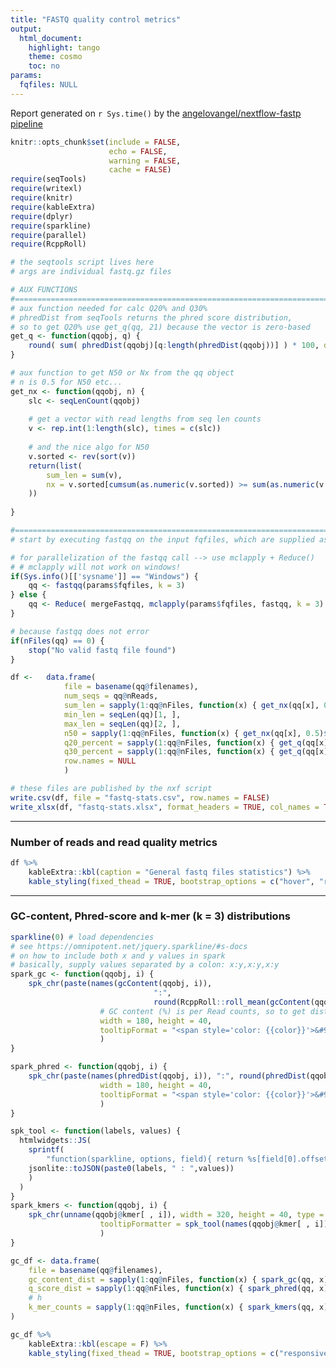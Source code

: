 ```yaml
---
title: "FASTQ quality control metrics"
output:
  html_document:
    highlight: tango
    theme: cosmo
    toc: no
params:
  fqfiles: NULL
---
```


Report generated on `r Sys.time()` by the [angelovangel/nextflow-fastp pipeline](https://github.com/angelovangel/nextflow-fastp)

```r
knitr::opts_chunk$set(include = FALSE, 
                      echo = FALSE, 
                      warning = FALSE, 
                      cache = FALSE)
require(seqTools)
require(writexl)
require(knitr)
require(kableExtra)
require(dplyr)
require(sparkline)
require(parallel)
require(RcppRoll)
```

```r
# the seqtools script lives here
# args are individual fastq.gz files

# AUX FUNCTIONS
#=======================================================================
# aux function needed for calc Q20% and Q30%
# phredDist from seqTools returns the phred score distribution, 
# so to get Q20% use get_q(qq, 21) because the vector is zero-based
get_q <- function(qqobj, q) {
	round( sum( phredDist(qqobj)[q:length(phredDist(qqobj))] ) * 100, digits = 2)
}

# aux function to get N50 or Nx from the qq object
# n is 0.5 for N50 etc...
get_nx <- function(qqobj, n) {
	slc <- seqLenCount(qqobj)
	
	# get a vector with read lengths from seq len counts
	v <- rep.int(1:length(slc), times = c(slc))
	
	# and the nice algo for N50
	v.sorted <- rev(sort(v))
	return(list(
		sum_len = sum(v),
		nx = v.sorted[cumsum(as.numeric(v.sorted)) >= sum(as.numeric(v.sorted)) * n][1]
	))
	
}

#=======================================================================
# start by executing fastqq on the input fqfiles, which are supplied as params by the calling script

# for parallelization of the fastqq call --> use mclapply + Reduce()
# # mclapply will not work on windows!
if(Sys.info()[['sysname']] == "Windows") {
	qq <- fastqq(params$fqfiles, k = 3)
} else {
	qq <- Reduce( mergeFastqq, mclapply(params$fqfiles, fastqq, k = 3) )
}

# because fastqq does not error
if(nFiles(qq) == 0) {
	stop("No valid fastq file found")
}

df <-	data.frame(
			file = basename(qq@filenames),
			num_seqs = qq@nReads,
			sum_len = sapply(1:qq@nFiles, function(x) { get_nx(qq[x], 0.5)$sum_len } ), # total nucleotides
			min_len = seqLen(qq)[1, ],
			max_len = seqLen(qq)[2, ],
			n50 = sapply(1:qq@nFiles, function(x) { get_nx(qq[x], 0.5)$nx } ),
			q20_percent = sapply(1:qq@nFiles, function(x) { get_q(qq[x], 21) } ),
			q30_percent = sapply(1:qq@nFiles, function(x) { get_q(qq[x], 31) } ),
			row.names = NULL
			)

# these files are published by the nxf script
write.csv(df, file = "fastq-stats.csv", row.names = FALSE)
write_xlsx(df, "fastq-stats.xlsx", format_headers = TRUE, col_names = TRUE)

```

***

### Number of reads and read quality metrics

```r
df %>%
	kableExtra::kbl(caption = "General fastq files statistics") %>%
	kable_styling(fixed_thead = TRUE, bootstrap_options = c("hover", "responsive"))
```

***

### GC-content, Phred-score and k-mer (k = 3) distributions
```r
sparkline(0) # load dependencies
# see https://omnipotent.net/jquery.sparkline/#s-docs
# on how to include both x and y values in spark
# basically, supply values separated by a colon: x:y,x:y,x:y
spark_gc <- function(qqobj, i) {
	spk_chr(paste(names(gcContent(qqobj, i)), 
								":", 
								round(RcppRoll::roll_mean(gcContent(qqobj, i), n = 10)/qq@nReads[i], 3), sep = ""), 
					# GC content (%) is per Read counts, so to get dist divide by read count
					width = 180, height = 40,
					tooltipFormat = "<span style='color: {{color}}'>&#9679;</span> {{prefix}}avg GC% {{x}} : {{y}} {{suffix}}</span>"
					)
}

spark_phred <- function(qqobj, i) {
	spk_chr(paste(names(phredDist(qqobj, i)), ":", round(phredDist(qqobj, i), 3), sep = ""), 
					width = 180, height = 40,
					tooltipFormat = "<span style='color: {{color}}'>&#9679;</span> {{prefix}}q-score {{x}} : {{y}} {{suffix}}</span>"
					)
}

spk_tool <- function(labels, values) {
  htmlwidgets::JS(
    sprintf(
		"function(sparkline, options, field){ return %s[field[0].offset]; }",
    jsonlite::toJSON(paste0(labels, " : ",values))
    )
  )
}
spark_kmers <- function(qqobj, i) {
	spk_chr(unname(qqobj@kmer[ , i]), width = 320, height = 40, type = "bar",
					tooltipFormatter = spk_tool(names(qqobj@kmer[ , i]), qqobj@kmer[ , i])
					)
}

gc_df <- data.frame(
	file = basename(qq@filenames),
	gc_content_dist = sapply(1:qq@nFiles, function(x) { spark_gc(qq, x) }),
	q_score_dist = sapply(1:qq@nFiles, function(x) { spark_phred(qq, x) }),
	# h
	k_mer_counts = sapply(1:qq@nFiles, function(x) { spark_kmers(qq, x) })
)

gc_df %>%
	kableExtra::kbl(escape = F) %>%
	kable_styling(fixed_thead = TRUE, bootstrap_options = c("responsive"))

```



